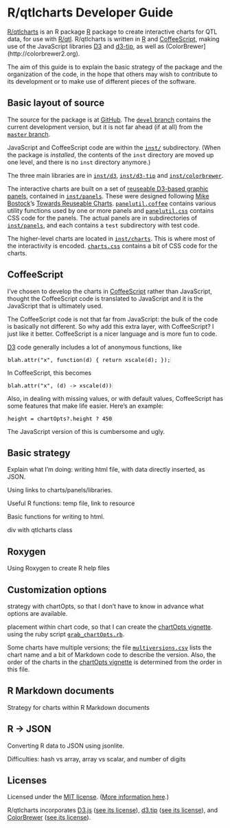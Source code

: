 %\VignetteEngine{knitr::knitr}
%\VignetteIndexEntry{R/qtlcharts Developer Guide}

# R/qtlcharts Developer Guide

[R/qtlcharts](http://kbroman.github.io/qtlcharts) is an R package 
[R](http://www.r-project.org) package to create interactive charts for
QTL data, for use with [R/qtl](http://www.rqtl.org). 
R/qtlcharts is written in
[R](http://www.r-project.org) and
[CoffeeScript](http://coffeescript.org), making use of the JavaScript
libraries [D3](http://d3js.org) and
[d3-tip](https://github.com/caged/d3-tip), as well as
(ColorBrewer](http://colorbrewer2.org).

The aim of this guide is to explain the basic strategy of the package
and the organization of the code, in the hope that others may wish to
contribute to its development or to make use of different pieces of
the software.

## Basic layout of source

The source for the package is at
[GitHub](http://github.com/kbroman/qtlcharts).  The
[`devel` branch](https://github.com/kbroman/qtlcharts/tree/devel)
contains the current development version, but it is not far ahead (if
at all) from the
[`master` branch](https://github.com/kbroman/qtlcharts/tree/master).

JavaScript and CoffeeScript code are within the
[`inst/`](https://github.com/kbroman/qtlcharts/tree/master/inst)
subdirectory. (When the package is _installed_, the contents of the
`inst` directory are moved up one level, and there is no `inst`
directory anymore.)

The three main libraries are in
[`inst/d3`](https://github.com/kbroman/qtlcharts/tree/master/inst/d3),
[`inst/d3-tip`](https://github.com/kbroman/qtlcharts/tree/master/inst/d3-tip)
and
[`inst/colorbrewer`](https://github.com/kbroman/qtlcharts/tree/master/inst/colorbrewer).

The interactive charts are built on a set of
[reuseable D3-based graphic panels](http://kbroman.github.io/qtlcharts/pages/panels.html),
contained in
[`inst/panels`](https://github.com/kbroman/qtlcharts/tree/master/inst/panels).
These were designed following
[Mike Bostock](http://bost.ocks.org/mike)'s
[Towards Reuseable Charts](http://bost.ocks.org/mike/chart/).
[`panelutil.coffee`](https://github.com/kbroman/qtlcharts/tree/master/inst/panels/panelutil.coffee)
contains various utility functions used by one or more panels and
[`panelutil.css`](https://github.com/kbroman/qtlcharts/tree/master/inst/panels/panelutil.css)
contains CSS code for the panels. The actual panels are in
subdirectories of
[`inst/panels`](https://github.com/kbroman/qtlcharts/tree/master/inst/panels),
and each contains a `test` subdirectory with test code.

The higher-level charts are located in
[`inst/charts`](https://github.com/kbroman/qtlcharts/tree/master/inst/charts). 
This is where most of the interactivity is encoded.
[`charts.css`](https://github.com/kbroman/qtlcharts/blob/master/inst/charts/charts.css)
contains a bit of CSS code for the charts.


## CoffeeScript

I've chosen to develop the charts in
[CoffeeScript](http://coffeescript.org) rather than JavaScript,
thought the CoffeeScript code is translated to JavaScript and it is
the JavaScript that is ultimately used.

The CoffeeScript code is not that far from JavaScript: the bulk of the
code is basically not different. So why add this extra layer, with
CoffeeScript? I just like it better. CoffeeScript is a nicer language
and is more fun to code.

[D3](http://d3js.org) code generally includes a lot of anonymous
functions, like 

    blah.attr("x", function(d) { return xscale(d); });
    
In CoffeeScript, this becomes

    blah.attr("x", (d) -> xscale(d))

Also, in dealing with missing values, or with default values,
CoffeeScript has some features that make life easier. Here's an
example:
 
    height = chartOpts?.height ? 450

The JavaScript version of this is cumbersome and ugly.


## Basic strategy

Explain what I'm doing: writing html file, with data directly
inserted, as JSON. 

Using links to charts/panels/libraries.

Useful R functions: temp file, link to resource

Basic functions for writing to html.

div with qtlcharts class

## Roxygen

Using Roxygen to create R help files

## Customization options

strategy with chartOpts, so that I don't have to know in advance what
options are available.

placement within chart code, so that I can create the 
[chartOpts vignette](http://kbroman.github.io/qtlcharts/assets/vignettes/chartOpts.html).
using the ruby script
[`grab_chartOpts.rb`](https://github.com/kbroman/qtlcharts/blob/master/vignettes/chartOpts/grab_chartOpts.rb).

Some charts have multiple versions; the file [`multiversions.csv`](https://github.com/kbroman/qtlcharts/blob/master/vignettes/chartOpts/multiversions.csv)
lists the chart name and a bit of Markdown code to describe the
version. Also, the order of the charts in the
[chartOpts vignette](http://kbroman.github.io/qtlcharts/assets/vignettes/chartOpts.html)
is determined from the order in this file.



## R Markdown documents

Strategy for charts within R Markdown documents



## R &rarr; JSON

Converting R data to JSON using jsonlite.

Difficulties: hash vs array, array vs scalar, and number of digits 


## Licenses

Licensed under the
[MIT license](LICENSE). ([More information here](http://en.wikipedia.org/wiki/MIT_License).)

R/qtlcharts incorporates [D3.js](http://d3js.org)
([see its license](https://github.com/kbroman/qtlcharts/blob/master/inst/d3/LICENSE)),
[d3.tip](http://github.com/Caged/d3-tip)
([see its license](https://github.com/kbroman/qtlcharts/blob/master/inst/d3-tip/LICENSE)),
and [ColorBrewer](http://colorbrewer2.org)
([see its license](https://github.com/kbroman/qtlcharts/blob/master/inst/colorbrewer/LICENSE)).


<style type="text/css">
body {
    margin-left: 100px;
}
code {
    padding: 0;
    font-size: 90%;
    color: black;
    background-color: white;
    border: 0px solid white;
}
pre code {
    border: 1px solid #ccc;    
}
</style>
